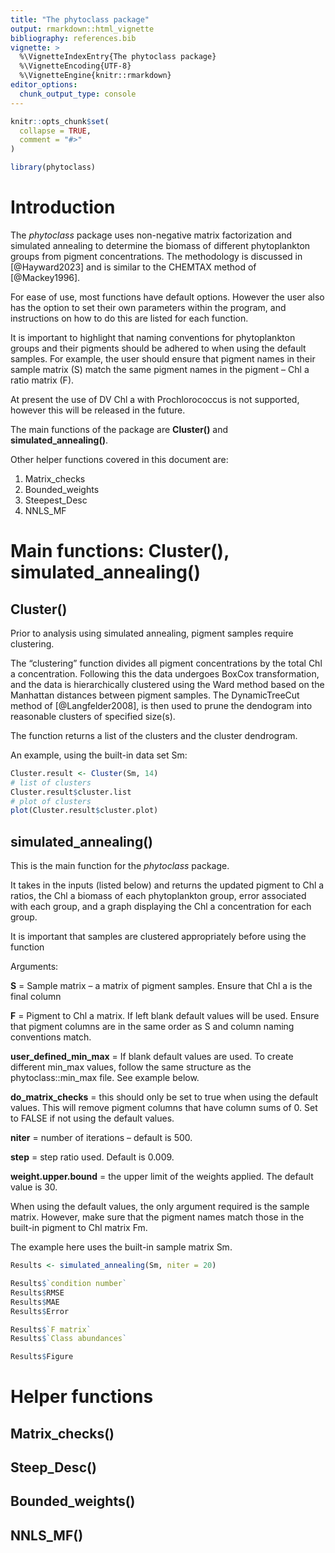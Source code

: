 ```yaml
---
title: "The phytoclass package"
output: rmarkdown::html_vignette
bibliography: references.bib
vignette: >
  %\VignetteIndexEntry{The phytoclass package}
  %\VignetteEncoding{UTF-8}
  %\VignetteEngine{knitr::rmarkdown}
editor_options: 
  chunk_output_type: console
---
```


```r
knitr::opts_chunk$set(
  collapse = TRUE,
  comment = "#>"
)
```

```r
library(phytoclass)
```

# Introduction

The *phytoclass* package uses non-negative matrix factorization and simulated annealing to determine the biomass of different phytoplankton groups from pigment concentrations. The methodology is discussed in [@Hayward2023] and is similar to the CHEMTAX method of [@Mackey1996].

For ease of use, most functions have default options. However the user also has the option to set their own parameters within the program, and instructions on how to do this are listed for each function. 

It is important to highlight that naming conventions for phytoplankton groups and their pigments should be adhered to when using the default samples. For example, the user should ensure that pigment names in their sample matrix (S) match the same pigment names in the pigment – Chl a ratio matrix (F).

At present the use of DV Chl a with Prochlorococcus is not supported, however this will be released in the future.

The main functions of the package are **Cluster()** and **simulated_annealing()**. 

Other helper functions covered in this document are:

1.  Matrix_checks
2.  Bounded_weights
3.  Steepest_Desc
4.  NNLS_MF


# Main functions: Cluster(), simulated_annealing()

## Cluster()

Prior to analysis using simulated annealing, pigment samples require clustering.

The “clustering” function divides all pigment concentrations by the total Chl a concentration. Following this the data undergoes BoxCox transformation, and the data is hierarchically clustered using the Ward method based on the Manhattan distances between pigment samples. The DynamicTreeCut method of [@Langfelder2008], is then used to prune the dendogram into reasonable clusters of specified size(s). 

The function returns a list of the clusters and the cluster dendrogram. 

An example, using the built-in data set Sm:

```r
Cluster.result <- Cluster(Sm, 14)
# list of clusters
Cluster.result$cluster.list
# plot of clusters
plot(Cluster.result$cluster.plot)
```


## simulated_annealing()

This is the main function for the *phytoclass* package. 

It takes in the inputs (listed below) and returns the updated pigment to Chl a ratios, the Chl a biomass of each phytoplankton group, error associated with each group, and a graph displaying the Chl a concentration for each group.  

It is important that samples are clustered appropriately before using the function


Arguments:

**S** = Sample matrix – a matrix of pigment samples. Ensure that Chl a is the final column

**F** = Pigment to Chl a matrix. If left blank default values will be used. Ensure that pigment columns are in the same order as S and column naming conventions match. 

**user_defined_min_max** = If blank default values are used. To create different min_max values, follow the same structure as the phytoclass::min_max file. See example below. 

**do_matrix_checks** = this should only be set to true when using the default values. This will remove pigment columns that have column sums of 0. Set to FALSE if not using the default values.

**niter** = number of iterations – default is 500.

**step** = step ratio used. Default is 0.009. 

**weight.upper.bound** = the upper limit of the weights applied. The default value is 30. 


When using the default values, the only argument required is the sample matrix. However, make sure that the pigment names match those in the built-in pigment to Chl matrix Fm.

The example here uses the built-in sample matrix Sm. 

```r
Results <- simulated_annealing(Sm, niter = 20)
```

```r
Results$`condition number`
Results$RMSE
Results$MAE
Results$Error

Results$`F matrix`
Results$`Class abundances`
```

```r
Results$Figure
```

# Helper functions

## Matrix_checks()


## Steep_Desc()


## Bounded_weights()


## NNLS_MF()



